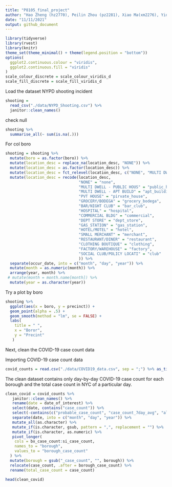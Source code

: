 ```yaml
---
title: "P8105_final_project"
author: "Hao Zheng (hz2770), Peilin Zhou (pz2281), Xiao Ma(xm2276), Yida Wang(yw3774), Ruilian Zhang (rz2570)"
date: "11/11/2021"
output: github_document
---
```


```r
library(tidyverse)
library(rvest)
library(knitr)
theme_set(theme_minimal() + theme(legend.position = "bottom"))
options(
  ggplot2.continuous.colour = "viridis",
  ggplot2.continuous.fill = "viridis"
)
scale_colour_discrete = scale_colour_viridis_d
scale_fill_discrete = scale_fill_viridis_d
```
Load the dataset NYPD shooting incident
```r
shooting = 
  read_csv("./data/NYPD_Shooting.csv") %>%
  janitor::clean_names()
```
check null
```r
shooting %>%
  summarise_all(~ sum(is.na(.)))
```
For col boro
```r
shooting = shooting %>% 
  mutate(boro = as.factor(boro)) %>%
  mutate(location_desc = replace_na(location_desc, "NONE")) %>%
  mutate(location_desc = as.factor(location_desc)) %>%
  mutate(location_desc = fct_relevel(location_desc, c("NONE", "MULTI DWELL - PUBLIC HOUS", "MULTI DWELL - APT BUILD", "PVT HOUSE", "GROCERY/BODEGA", "BAR/NIGHT CLUB", "HOSPITAL", "COMMERCIAL BLDG", "DEPT STORE", "GAS STATION", "HOTEL/MOTEL", "SMALL MERCHANT", "RESTAURANT/DINER", "CLOTHING BOUTIQUE", "FACTORY/WAREHOUSE", "SOCIAL CLUB/POLICY LOCATI"))) %>%
  mutate(location_desc = recode(location_desc, 
                                "NONE" = "none",
                                "MULTI DWELL - PUBLIC HOUS" = "public_house", 
                                "MULTI DWELL - APT BUILD" = "apt_building", 
                                "PVT HOUSE" = "pirvate_house", 
                                "GROCERY/BODEGA" = "grocery_bodega", 
                                "BAR/NIGHT CLUB" = "bar_club",
                                "HOSPITAL" = "hospital",
                                "COMMERCIAL BLDG" = "commercial",
                                "DEPT STORE" = "dept_store",
                                "GAS_STATION" = "gas_station",
                                "HOTEL/MOTEL" = "hotel",
                                "SMALL MERCHANT" = "merchant",
                                "RESTAURANT/DINER" = "restaurant",
                                "CLOTHING BOUTIQUE" = "clothing",
                                "FACTORY/WAREHOUSE" = "factory",
                                "SOCIAL CLUB/POLICY LOCATI" = "club"
                                )) %>%
  separate(occur_date, into = c("month", "day", "year")) %>% 
  mutate(month = as.numeric(month)) %>% 
  arrange(year, month) %>% 
 # mutate(month = month.name[month]) %>% 
  mutate(year = as.character(year))
```


Try a plot by boro
```r
shooting %>%
  ggplot(aes(x = boro, y = precinct)) + 
  geom_point(alpha = .5) + 
  geom_smooth(method = "lm", se = FALSE) +
  labs(
    title = " ",
    x = "Boror",
    y = "Precint"
   ) 
```

Next, clean the COVID-19 case count data

Importing COVID-19 case count data

```r
covid_counts = read.csv("./data/COVID19_data.csv", sep = ";") %>% as_tibble()
```

The clean dataset contains only day-by-day COVID-19 case count for each borough and the total case count in NYC of a particular day.
```r
clean_covid = covid_counts %>% 
   janitor::clean_names() %>% 
   rename(date = date_of_interest) %>% 
   select(date, contains("case_count")) %>% 
   select(-contains(c("probable_case_count", "case_count_7day_avg", "all_case_count_7day_avg"))) %>%
   separate(date, into = c("month", "day", "year")) %>% 
   mutate_all(as.character) %>% 
   mutate_if(is.character, gsub, pattern = ",", replacement = "") %>% 
   mutate_if(is.character, as.numeric) %>%
   pivot_longer(
    cols = bx_case_count:si_case_count,
    names_to = "borough",
    values_to = "borough_case_count"
  ) %>% 
  mutate(borough = gsub("_case_count", "", borough)) %>% 
  relocate(case_count, .after = borough_case_count) %>% 
  rename(total_case_count = case_count)

head(clean_covid)
```

